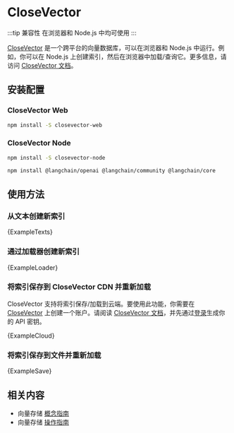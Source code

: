 
# CloseVector

:::tip 兼容性
在浏览器和 Node.js 中均可使用
:::

[CloseVector](https://closevector.getmegaportal.com/) 是一个跨平台的向量数据库，可以在浏览器和 Node.js 中运行。例如，你可以在 Node.js 上创建索引，然后在浏览器中加载/查询它。更多信息，请访问 [CloseVector 文档](https://closevector-docs.getmegaportal.com/)。

## 安装配置

### CloseVector Web

```bash npm2yarn
npm install -S closevector-web
```

### CloseVector Node

```bash npm2yarn
npm install -S closevector-node
```


<IntegrationInstallTooltip></IntegrationInstallTooltip>

```bash npm2yarn
npm install @langchain/openai @langchain/community @langchain/core
```

## 使用方法

### 从文本创建新索引


<CodeBlock language="typescript">{ExampleTexts}</CodeBlock>

### 通过加载器创建新索引


<CodeBlock language="typescript">{ExampleLoader}</CodeBlock>

### 将索引保存到 CloseVector CDN 并重新加载

CloseVector 支持将索引保存/加载到云端。要使用此功能，你需要在 [CloseVector](https://closevector.getmegaportal.com/) 上创建一个账户。请阅读 [CloseVector 文档](https://closevector-docs.getmegaportal.com/)，并先通过[登录](https://closevector.getmegaportal.com/)生成你的 API 密钥。


<CodeBlock language="typescript">{ExampleCloud}</CodeBlock>

### 将索引保存到文件并重新加载


<CodeBlock language="typescript">{ExampleSave}</CodeBlock>

## 相关内容

- 向量存储 [概念指南](/docs/concepts/#vectorstores)
- 向量存储 [操作指南](/docs/how_to/#vectorstores)